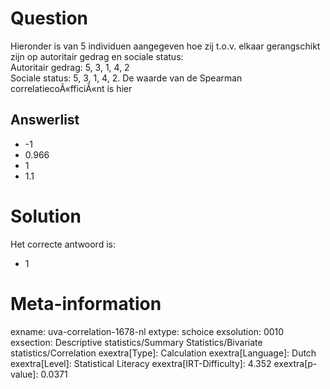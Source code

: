Question
========

Hieronder is van 5 individuen aangegeven hoe zij t.o.v. elkaar
gerangschikt zijn op autoritair gedrag en sociale status:\
Autoritair gedrag: 5, 3, 1, 4, 2\
Sociale status: 5, 3, 1, 4, 2. De waarde van de Spearman
correlatiecoÃ«fficiÃ«nt is hier

Answerlist
----------

* -1
* 0.966
* 1
* 1.1

Solution
========

Het correcte antwoord is: 

* 1

Meta-information
================
exname: uva-correlation-1678-nl
extype: schoice
exsolution: 0010
exsection: Descriptive statistics/Summary Statistics/Bivariate statistics/Correlation
exextra[Type]: Calculation
exextra[Language]: Dutch
exextra[Level]: Statistical Literacy
exextra[IRT-Difficulty]: 4.352
exextra[p-value]: 0.0371
